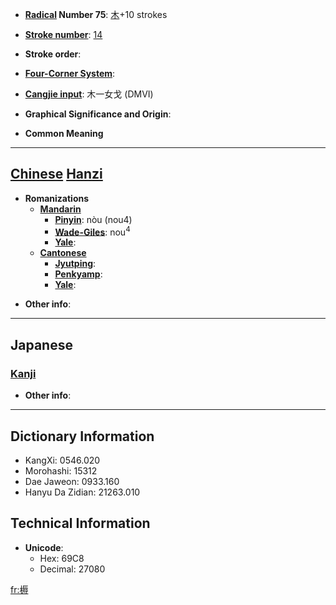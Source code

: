 * '''[[Wiktionary:Chinese radical index| Radical]] Number 75''': [[Wiktionary:Chinese radical index 木|木]]+10 strokes

* '''[[Wiktionary:Chinese total strokes index|Stroke number]]''': [[Wiktionary:Chinese total strokes index 14|14]]

* '''Stroke order''': 

* '''[[Wiktionary:Chinese four corner index|Four-Corner System]]''': 

* '''[[Wiktionary:Chinese Cangjie index|Cangjie input]]''': 木一女戈 (DMVI)

* '''Graphical Significance and Origin''': 

* '''Common Meaning'''

----

== [[Chinese]] [[Hanzi]] ==

* '''Romanizations'''
** '''[[Mandarin]]'''
*** '''[[Pinyin]]''': nòu (nou4)
*** '''[[Wade-Giles]]''': nou<sup>4</sup>
*** '''[[Yale]]''': 
** '''[[Cantonese]]'''
*** '''[[Jyutping]]''':
*** '''[[Penkyamp]]''': 
*** '''[[Yale]]''': 

* '''Other info''': 

----

==Japanese==
===[[Kanji]]===
{{kanji|on readings=[[どう]] (dō), [[ぬ]] (nu)
|kun readings=[[すき]] (suki)
}}

* '''Other info''':  

----

== Dictionary Information ==

* KangXi: 0546.020
* Morohashi: 15312
* Dae Jaweon: 0933.160
* Hanyu Da Zidian: 21263.010

== Technical Information ==

* '''Unicode''':
** Hex: 69C8
** Decimal: 27080

[[fr:槈]]